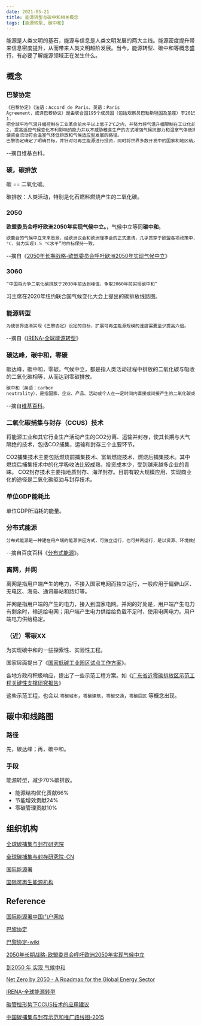 ```yaml
---
date: 2021-05-21
title: 能源转型与碳中和相关概念
tags: [能源转型, 碳中和]
---
```


能源是人类文明的基石，能源与信息是人类文明发展的两大主线。能源密度提升带来信息密度提升，从而带来人类文明越阶发展。当今，能源转型、碳中和等概念盛行，有必要了解能源领域正在发生什么。

## 概念

### 巴黎协定

```html
《巴黎协定》（法语：Accord de Paris，英语：Paris
Agreement，或译巴黎协议）是由联合国195个成员国（包括观察员巴勒斯坦国及圣座）于2015年12月12日在2015年联合国气候峰会中通过的气候协议；取代京都议定书，期望能共同遏阻全球变暖趋势。[3]协议第二条指将通过以下内容“加强《联合国气候变化框架公约》”：[4]
1.
把全球平均气温升幅控制在工业革命前水平以上低于2℃之内，并努力将气温升幅限制在工业化前水平以上1.5℃之内，同时认识到这将大大减少气候变迁的风险和影响。
2. 提高适应气候变化不利影响的能力并以不威胁粮食生产的方式增强气候抗御力和温室气体低排放发展。 3.
使资金流动符合温室气体低排放和气候适应型发展的路径。
巴黎协定确定了明确目标，并针对可再生能源进行投资，同时将世界多数开发中的国家和地区纳入，但这项协定对他们并无设定强制约束力，依照目前的框架下由各国自主推动，对于不遵守的情况只能透过每5年检视减排成绩，透过再谈判的方式施压，是否能够达到目标充满未知数[5]。
```

--摘自维基百科。

### 碳，碳排放

碳 == 二氧化碳。

碳排放：人类活动，特别是化石燃料燃烧产生的二氧化碳。

### 2050

**欧盟委员会呼吁欧洲2050年实现气候中立。**，气候中立等同**碳中和**。

```html
欧委会的气候中立未来愿景，经欧洲议会和欧洲理事会的正式邀请，几乎贯穿于欧盟各项政策中，并与巴黎协定“将全球增温幅度保持在远低于2
°C、努力实现1.5 °C水平”的目标保持一致。
```

--摘自《[2050年长期战略-欧盟委员会呼吁欧洲2050年实现气候中立](https://ec.europa.eu/clima/policies/strategies/2050_zh)》

### 3060

```html
“中国将力争二氧化碳排放于2030年前达到峰值，争取2060年前实现碳中和”
```

习主席在2020年纽约联合国气候变化大会上提出的碳排放线路图。

### 能源转型

```html
为使世界逐渐实现《巴黎协定》设定的目标，扩展可再生能源规模的速度需要至少提高六倍。
```

--摘自《[IRENA-全球能源转型](https://www.irena.org/-/media/Files/IRENA/Agency/Publication/2018/Apr/IRENA_Global_Energy_Transformation_2018_summary_ZH.pdf?la=en&hash=29BB6BF6762815FDE6AB505F47C057E369A340F8)》

### 碳达峰，碳中和，零碳

碳达峰，碳中和，零碳，气候中立，都是指人类活动过程中排放的二氧化碳与吸收的二氧化碳相等，从而达到零碳排放。

```html
碳中和（英语：carbon
neutrality），是指国家、企业、产品、活动或个人在一定时间内直接或间接产生的二氧化碳或温室气体排放总量，通过使用低碳能源取代化石燃料、植树造林、节能减排等形式，以抵消自身产生的二氧化碳或温室气体排放量，实现正负抵消，达到相对“零排放”。[1]
```

--摘自[维基百科](https://zh.wikipedia.org/wiki/%E7%A2%B3%E4%B8%AD%E5%92%8C)。

### 二氧化碳捕集与封存（CCUS）技术

将能源工业和其它行业生产活动产生的CO2分离、运输并封存，使其长期与大气隔绝的技术，包括CO2捕集，运输和封存三个主要环节。

CO2捕集技术主要包括燃烧前捕集技术、富氧燃烧技术、燃烧后捕集技术。其中燃烧后捕集技术中的化学吸收法比较成熟，投资成本少，受到越来越多企业的青睐。
CO2封存技术主要指地质封存、海洋封存。目前有较大规模应用、实现商业化的途径是二氧化碳驱油与封存技术。

### 单位GDP能耗比

单位GDP所消耗的能量。

### 分布式能源

```html
分布式能源是一种建在用户端的能源供应方式，可独立运行，也可并网运行，是以资源、环境效益最大化确定方式和容量的系统，将用户多种能源需求，以及资源配置状况进行系统整合优化，采用需求应对式设计和模块化配置的新型能源系统，是相对于集中供能的分散式供能方式。
```

--摘自百度百科《[分布式能源](https://baike.baidu.com/item/%E5%88%86%E5%B8%83%E5%BC%8F%E8%83%BD%E6%BA%90)》。

### 离网，并网

离网是指用户端产生的电力，不接入国家电网而独立运行，一般应用于偏僻山区、无电区、海岛、通讯基站和路灯等。

并网是指用户端的产生的电力，接入到国家电网。并网的好处是，用户端产生电力有剩余时，输送给电网；用户端产生电力供给给负载不足时，使用电网电力。用户端电力供给稳定。

### （近）零碳XX

为实现碳中和的一些探索性、实验性工程。

国家层面提出了《[国家低碳工业园区试点工作方案](http://www.miit.gov.cn/n1146295/n1652858/n1652930/n3757016/c3762117/part/3762118.pdf)》。

各地方政府积极响应，提出了一些示范工程方案。如《[广东省近零碳排放区示范工程关键性支撑研究报告](https://www.efchina.org/Attachments/Report/report-lccp-20200413/%E5%B9%BF%E4%B8%9C%E7%9C%81%E8%BF%91%E9%9B%B6%E7%A2%B3%E6%8E%92%E6%94%BE%E5%8C%BA%E7%A4%BA%E8%8C%83%E5%B7%A5%E7%A8%8B%E5%85%B3%E9%94%AE%E6%80%A7%E6%94%AF%E6%92%91%E7%A0%94%E7%A9%B6%E6%8A%A5%E5%91%8A)》

这些示范工程，也会以 `零碳城市`，`零碳建筑`，`零碳交通`，`零碳园区` 等概念出现。

## 碳中和线路图

### 路径

先，碳达峰；再，碳中和。

### 手段

能源转型，减少70%碳排放。

- 能源结构优化贡献66%
- 节能增效贡献24%
- 零碳管理贡献10%

## 组织机构

[全球碳捕集与封存研究院](https://www.globalccsinstitute.com/)

[全球碳捕集与封存研究院-CN](https://cn.globalccsinstitute.com/)

[国际能源署](https://www.iea.org)

[国际可再生能源机构](https://www.irena.org/)

## Reference

[国际能源署中国门户网站](https://www.iea.org/areas-of-work/global-engagement/china?language=zh)

[巴黎协定](https://unfccc.int/sites/default/files/chinese_paris_agreement.pdf)

[巴黎协定-wiki](https://zh.wikipedia.org/wiki/%E5%B7%B4%E9%BB%8E%E5%8D%94%E5%AE%9A)

[2050年长期战略-欧盟委员会呼吁欧洲2050年实现气候中立](https://ec.europa.eu/clima/policies/strategies/2050_zh)

[到2050 年 实现 气候中和](https://op.europa.eu/en/publication-detail/-/publication/92f6d5bc-76bc-11e9-9f05-01aa75ed71a1/language-zh/format-PDF)

[Net Zero by 2050 - A Roadmap for the Global Energy Sector](https://iea.blob.core.windows.net/assets/063ae08a-7114-4b58-a34e-39db2112d0a2/NetZeroby2050-ARoadmapfortheGlobalEnergySector.pdf)

[IRENA-全球能源转型](https://www.irena.org/-/media/Files/IRENA/Agency/Publication/2018/Apr/IRENA_Global_Energy_Transformation_2018_summary_ZH.pdf?la=en&hash=29BB6BF6762815FDE6AB505F47C057E369A340F8)

[碳管控形势下CCUS技术的应用建议](https://huanbao.bjx.com.cn/news/20201211/1121649.shtml)

[中国碳捕集与封存示范和推广路线图-2015](https://www.globalccsinstitute.com/archive/hub/publications/197938/roadmap-carbon-capture-storage-demonstration-deployment-peoples-republic-china-chinese.pdf)
